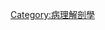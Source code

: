 {{Cat more|總體病理}}

{{categoryTOC}}
{{Commons cat|Gross pathology}}

[[Category:病理解剖學|Category:病理解剖學]]